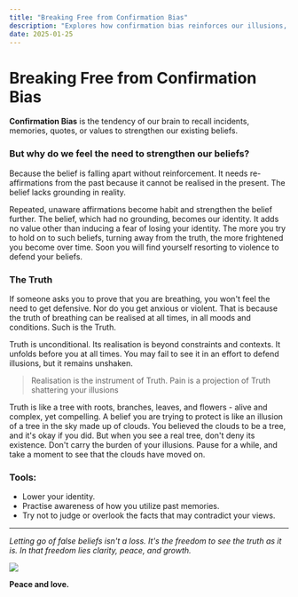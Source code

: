 ```yaml
---
title: "Breaking Free from Confirmation Bias"
description: "Explores how confirmation bias reinforces our illusions, keep us from the truth and how to break free."
date: 2025-01-25
---
```


# Breaking Free from Confirmation Bias

**Confirmation Bias** is the tendency of our brain to recall incidents, memories, quotes, or values to strengthen our existing beliefs.
### But why do we feel the need to strengthen our beliefs?
Because the belief is falling apart without reinforcement. It needs re-affirmations from the past because it cannot be realised in the present. The belief lacks grounding in reality.

Repeated, unaware affirmations become habit and strengthen the belief further. The belief, which had no grounding, becomes our identity. It adds no value other than inducing a fear of losing your identity. The more you try to hold on to such beliefs, turning away from the truth, the more frightened you become over time. Soon you will find yourself resorting to violence to defend your beliefs.
### The Truth

If someone asks you to prove that you are breathing, you won't feel the need to get defensive. Nor do you get anxious or violent. That is because the truth of breathing can be realised at all times, in all moods and conditions. Such is the Truth.

Truth is unconditional. Its realisation is beyond constraints and contexts. It unfolds before you at all times. You may fail to see it in an effort to defend illusions, but it remains unshaken.

> Realisation is the instrument of Truth.
> Pain is a projection of Truth shattering your illusions

Truth is like a tree with roots, branches, leaves, and flowers - alive and complex, yet compelling. A belief you are trying to protect is like an illusion of a tree in the sky made up of clouds. You believed the clouds to be a tree, and it's okay if you did. But when you see a real tree, don't deny its existence. Don't carry the burden of your illusions. Pause for a while, and take a moment to see that the clouds have moved on.
### Tools:
- Lower your identity.
- Practise awareness of how you utilize past memories.
- Try not to judge or overlook the facts that may contradict your views.

---

*Letting go of false beliefs isn't a loss. It's the freedom to see the truth as it is. In that freedom lies clarity, peace, and growth.*

![](https://ik.imagekit.io/zmc91qb0y1t/portfolio/blogs/breaking-free-from-confirmation-bias/20240913_142330-EDIT_6hQerigO5.jpg?updatedAt=1737806777316)

**Peace and love.**

<Analytics />